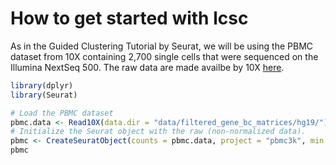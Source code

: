 
# How to get started with lcsc

As in the Guided Clustering Tutorial by Seurat, we will be using the PBMC dataset from 10X containing
2,700 single cells that were sequenced on the Illumina NextSeq 500. The raw data are made availbe by 10X [here](https://cf.10xgenomics.com/samples/cell/pbmc3k/pbmc3k_filtered_gene_bc_matrices.tar.gz).

```r
library(dplyr)
library(Seurat)

# Load the PBMC dataset
pbmc.data <- Read10X(data.dir = "data/filtered_gene_bc_matrices/hg19/")
# Initialize the Seurat object with the raw (non-normalized data).
pbmc <- CreateSeuratObject(counts = pbmc.data, project = "pbmc3k", min.cells = 3, min.features = 200)
pbmc
```


